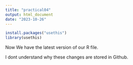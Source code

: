 ```yaml
---
title: "practical04"
output: html_document
date: "2023-10-26"
---
```



```r
install.packages("usethis")
library(usethis)
```

Now We have the latest version of our R file.

I dont understand why these changes are stored in Github.

